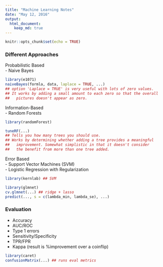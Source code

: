 ---
title: "Machine Learning Notes"
date: "May 12, 2016"
output: 
  html_document:
    keep_md: true
---

```{r setup, include=FALSE}
knitr::opts_chunk$set(echo = TRUE)
```

### Different Approaches
  
Probabilistic Based  
- Naive Bayes
  
```{r, eval = FALSE}
library(e1071)
naiveBayes(formla, data, laplace = TRUE, ...)
## option 'Laplace = TRUE' is very useful with lots of zero values.
## It works by adding a small amount to each zero so that the overall
##   pictures doesn't appear as zero.
```
  
Information-Based  
- Random Forests
  
```{r, eval = FALSE}
library(randomForest)

tuneRF(...) 
## Tells you how many trees you should use.
## Works by determining whether adding a tree provides a meaningful
##   improvement. Somewhat simplistic in that it doesn't consider
##   the benefit from more than one tree added.
```
  
Error Based  
- Support Vector Machines (SVM)  
- Logistic Regression with Regularization  

```{r, eval = FALSE}
library(kernlab) ## SVM

library(glmnet)
cv.glmnet(...) ## ridge + lasso
predict(..., s = c(lambda_min, lambda_se), ...)
```
  
### Evaluation  
  
- Accuracy  
- AUC/ROC  
- Type 1 errors  
- Sensitivity/Specificity  
- TPR/FPR  
- Kappa (result is %improvement over a coinflip)  
  
```{r, eval = FALSE}
library(caret)
confusionMatrix(...) ## runs eval metrics
```
  
    
